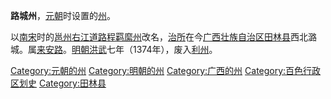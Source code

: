 '''路城州'''，[[元朝|元朝]]时设置的[[州|州]]。

以[[南宋|南宋]]时的[[邕州|邕州]][[右江道|右江道]][[路程州|路程羁縻州]]改名，[[治所|治所]]在今[[广西壮族自治区|广西壮族自治区]][[田林县|田林县]]西北潞城。属[[来安路|来安路]]。[[明朝|明朝]][[洪武|洪武]]七年（1374年），废入[[利州_(宋朝)|利州]]。 

{{广西行政区划小作品}}
{{DEFAULTSORT:L}}
[[Category:元朝的州|Category:元朝的州]]
[[Category:明朝的州|Category:明朝的州]]
[[Category:广西的州|Category:广西的州]]
[[Category:百色行政区划史|Category:百色行政区划史]]
[[Category:田林县|Category:田林县]]